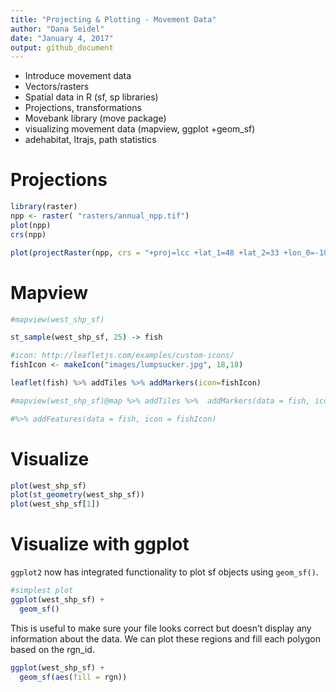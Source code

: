 ```yaml
---
title: "Projecting & Plotting - Movement Data"
author: "Dana Seidel"
date: "January 4, 2017"
output: github_document
---
```


- Introduce movement data
- Vectors/rasters
- Spatial data in R (sf, sp libraries)
- Projections, transformations
- Movebank library (move package)
- visualizing movement data (mapview, ggplot +geom_sf)
- adehabitat, ltrajs, path statistics

# Projections
```r
library(raster)
npp <- raster( "rasters/annual_npp.tif")
plot(npp)
crs(npp)

plot(projectRaster(npp, crs = "+proj=lcc +lat_1=48 +lat_2=33 +lon_0=-100 +ellps=WGS84"))


```

# Mapview

```r
#mapview(west_shp_sf)

st_sample(west_shp_sf, 25) -> fish

#icon: http://leafletjs.com/examples/custom-icons/
fishIcon <- makeIcon("images/lumpsucker.jpg", 18,18)

leaflet(fish) %>% addTiles %>% addMarkers(icon=fishIcon)

#mapview(west_shp_sf)@map %>% addTiles %>%  addMarkers(data = fish, icon=fishIcon)

#%>% addFeatures(data = fish, icon = fishIcon)

```

# Visualize

```r
plot(west_shp_sf)
plot(st_geometry(west_shp_sf))
plot(west_shp_sf[1])
```


# Visualize with ggplot

`ggplot2` now has integrated functionality to plot sf objects using `geom_sf()`.

```r

#simplest plot
ggplot(west_shp_sf) +
  geom_sf()

```

This is useful to make sure your file looks correct but doesn't display any information about the data. We can plot these regions and fill each polygon based on the rgn_id.

```r
ggplot(west_shp_sf) +
  geom_sf(aes(fill = rgn))
```

